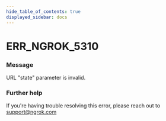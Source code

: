 ```yaml
---
hide_table_of_contents: true
displayed_sidebar: docs
---
```



# ERR_NGROK_5310

### Message

URL "state" parameter is invalid.

<ErrorDetails error="err_ngrok_5310" />

### Further help

If you're having trouble resolving this error, please reach out to [support@ngrok.com](mailto:support@ngrok.com?subject=Help%20with%20ERR_NGROK_5310)

